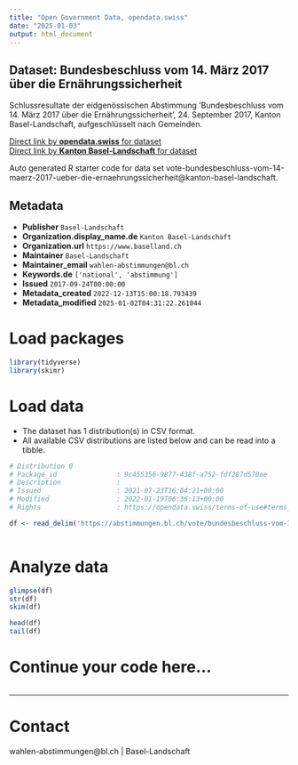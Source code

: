 ```yaml
---
title: "Open Government Data, opendata.swiss"
date: "2025-01-03"
output: html_document
---
```


## Dataset: Bundesbeschluss vom 14. März 2017 über die Ernährungssicherheit

Schlussresultate der eidgenössischen Abstimmung 'Bundesbeschluss vom 14. März 2017 über die Ernährungssicherheit', 24. September 2017, Kanton Basel-Landschaft, aufgeschlüsselt nach Gemeinden.

[Direct link by **opendata.swiss** for dataset](https://opendata.swiss/de/dataset/bundesbeschluss-vom-14-marz-2017-uber-die-ernahrungssicherheit1)<br>
[Direct link by **Kanton Basel-Landschaft** for dataset](https://abstimmungen.bl.ch/vote/bundesbeschluss-vom-14-maerz-2017-ueber-die-ernaehrungssicherheit/data)

Auto generated R starter code for data set vote-bundesbeschluss-vom-14-maerz-2017-ueber-die-ernaehrungssicherheit@kanton-basel-landschaft.

## Metadata

- **Publisher** `Basel-Landschaft`
- **Organization.display_name.de** `Kanton Basel-Landschaft`
- **Organization.url** `https://www.baselland.ch`
- **Maintainer** `Basel-Landschaft`
- **Maintainer_email** `wahlen-abstimmungen@bl.ch`
- **Keywords.de** `['national', 'abstimmung']`
- **Issued** `2017-09-24T00:00:00`
- **Metadata_created** `2022-12-13T15:00:18.793439`
- **Metadata_modified** `2025-01-02T04:31:22.261044`


# Load packages

```r

library(tidyverse)
library(skimr)

```

# Load data

-   The dataset has 1 distribution(s) in CSV format.
-   All available CSV distributions are listed below and can be read into a tibble.

```r

# Distribution 0
# Package_id               : 9c455356-9877-438f-a752-fdf287d570ae
# Description              : 
# Issued                   : 2021-07-23T16:04:21+00:00
# Modified                 : 2022-01-19T06:36:13+00:00
# Rights                   : https://opendata.swiss/terms-of-use#terms_by

df <- read_delim('https://abstimmungen.bl.ch/vote/bundesbeschluss-vom-14-maerz-2017-ueber-die-ernaehrungssicherheit/data-csv')



```

# Analyze data

```r

glimpse(df)
str(df)
skim(df)

head(df)
tail(df)

```

# Continue your code here...

```r

```

------------------------------------------------------------------------

# Contact

wahlen-abstimmungen@bl.ch | Basel-Landschaft
